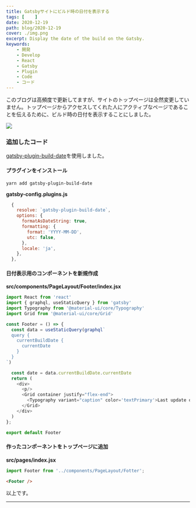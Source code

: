 ```yaml
---
title: Gatsbyサイトにビルド時の日付を表示する
tags: [    ]
date: 2020-12-19
path: blog/2020-12-19
cover: ./img.png
excerpt: Display the date of the build on the Gatsby.
keywords:
    - 開発
    - Develop
    - React
    - Gatsby
    - Plugin
    - Code
    - コード
---
```


このブログは高頻度で更新してますが、サイトのトップページは全然変更していません。トップページからアクセスしてくれた人にアクティブなページであることを伝えるために、ビルド時の日付を表示することにしました。

![](./img1.png)

### 追加したコード

[gatsby-plugin-build-date](https://www.gatsbyjs.com/plugins/gatsby-plugin-build-date/)を使用しました。

#### プラグインをインストール

```shell
yarn add gatsby-plugin-build-date
```

**gatsby-config.plugins.js**

```javascript
  {
    resolve: `gatsby-plugin-build-date`,
    options: {
      formatAsDateString: true,
      formatting: {
        format: 'YYYY-MM-DD',
        utc: false,
      },
      locale: 'ja',
    },
  },
```

#### 日付表示用のコンポーネントを新規作成

**src/components/PageLayout/Footer/index.jsx**

```javascript
import React from 'react'
import { graphql, useStaticQuery } from 'gatsby'
import Typography from '@material-ui/core/Typography'
import Grid from '@material-ui/core/Grid'

const Footer = () => {
  const data = useStaticQuery(graphql`
  query {
    currentBuildDate {
      currentDate
    }
  }
`)

  const date = data.currentBuildDate.currentDate
  return (
    <div>
      <p/>
      <Grid container justify="flex-end">
        <Typography variant="caption" color='textPrimary'>Last update on {date}</Typography>
      </Grid>
    </div>
  )
};

export default Footer
```

#### 作ったコンポーネントをトップページに追加

**src/pages/index.jsx**

```javascript
import Footer from '../components/PageLayout/Fotter';
```

```html
<Footer />
```

以上です。

---